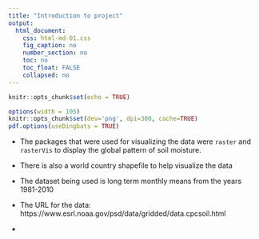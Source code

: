 ```yaml
---
title: "Introduction to project"
output: 
  html_document:
    css: html-md-01.css
    fig_caption: no
    number_section: no
    toc: no
    toc_float: FALSE
    collapsed: no
---
```


```r
knitr::opts_chunk$set(echo = TRUE)
```

```r
options(width = 105)
knitr::opts_chunk$set(dev='png', dpi=300, cache=TRUE)
pdf.options(useDingbats = TRUE)
```
 - The packages that were used for visualizing the data were `raster` and `rasterVis` to display the global pattern of soil moisture.
 
 - There is also a world country shapefile to help visualize the data
 
 - The dataset being used is long term monthly means from the years 1981-2010
 
 - The URL for the data: https://www.esrl.noaa.gov/psd/data/gridded/data.cpcsoil.html
 
 - 
